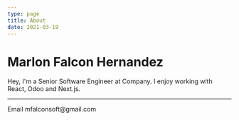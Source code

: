 ```yaml
---
type: page
title: About
date: 2021-03-19
---
```


# Marlon Falcon Hernandez

Hey, I'm a Senior Software Engineer at Company. I enjoy working with React, Odoo and  Next.js.

---

<div>
  Email mfalconsoft@gmail.com
</div>
